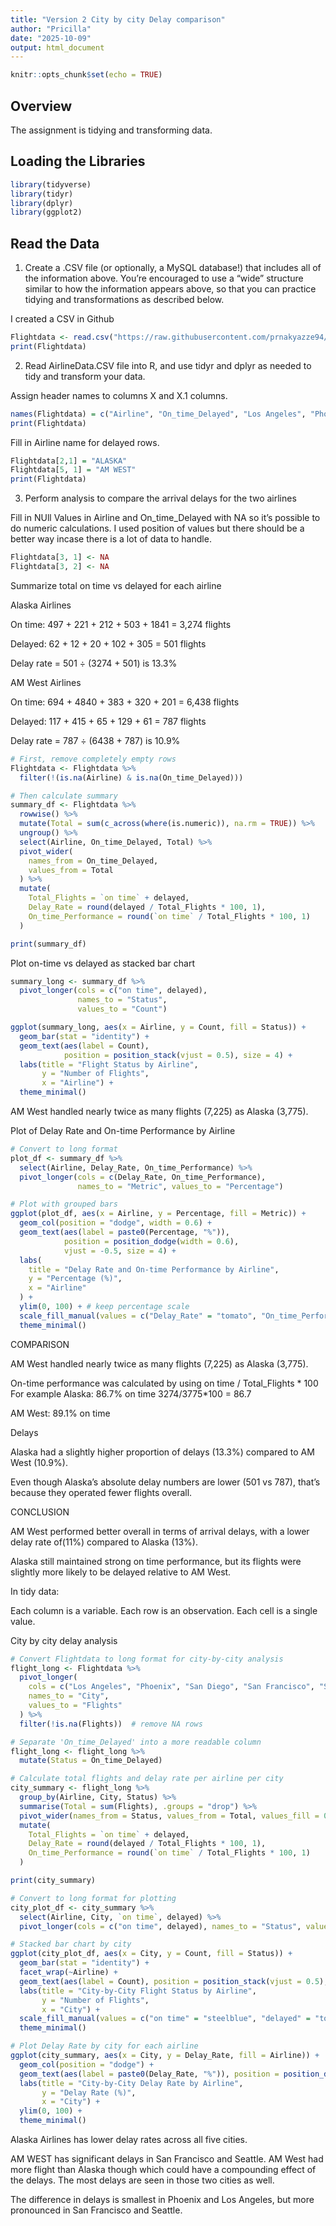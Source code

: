 ---
title: "Version 2 City by city Delay comparison"
author: "Pricilla"
date: "2025-10-09"
output: html_document
---


```{r setup, include=FALSE}
knitr::opts_chunk$set(echo = TRUE)
```


## Overview

The assignment is tidying and transforming data.

## Loading the Libraries

```{r}
library(tidyverse)
library(tidyr)
library(dplyr)
library(ggplot2)
```

## Read the Data


(1) Create a .CSV file (or optionally, a MySQL database!) that includes all of the information above.
You’re encouraged to use a “wide” structure similar to how the information appears above, so
that you can practice tidying and transformations as described below.

I created a CSV in Github



```{r}
Flightdata <- read.csv("https://raw.githubusercontent.com/prnakyazze94/Data_607/refs/heads/main/AirlineData.csv")
print(Flightdata)
```


(2) Read AirlineData.CSV file into R, and use tidyr and dplyr as needed to tidy
and transform your data.

Assign header names to columns X and X.1 columns.

```{r}
names(Flightdata) = c("Airline", "On_time_Delayed", "Los Angeles", "Phoenix", "San Diego", "San Francisco", "Seattle")
print(Flightdata)
```

Fill in Airline name for delayed rows.
```{r}
Flightdata[2,1] = "ALASKA"
Flightdata[5, 1] = "AM WEST"
print(Flightdata)
```





(3) Perform analysis to compare the arrival delays for the two airlines


Fill in NUll Values in Airline and On_time_Delayed with NA so it's possible to do numeric calculations. I used position of values but there should be a better way incase there is a lot of data to handle.

```{r}
Flightdata[3, 1] <- NA
Flightdata[3, 2] <- NA

```





Summarize total on time vs delayed for each airline



Alaska Airlines

On time: 497 + 221 + 212 + 503 + 1841 = 3,274 flights

Delayed: 62 + 12 + 20 + 102 + 305 = 501 flights

Delay rate = 501 ÷ (3274 + 501) is 13.3%






AM West Airlines

On time: 694 + 4840 + 383 + 320 + 201 = 6,438 flights

Delayed: 117 + 415 + 65 + 129 + 61 = 787 flights

Delay rate = 787 ÷ (6438 + 787) is 10.9%



```{r}
# First, remove completely empty rows
Flightdata <- Flightdata %>%
  filter(!(is.na(Airline) & is.na(On_time_Delayed)))

# Then calculate summary
summary_df <- Flightdata %>%
  rowwise() %>%
  mutate(Total = sum(c_across(where(is.numeric)), na.rm = TRUE)) %>%
  ungroup() %>%
  select(Airline, On_time_Delayed, Total) %>%
  pivot_wider(
    names_from = On_time_Delayed,
    values_from = Total
  ) %>%
  mutate(
    Total_Flights = `on time` + delayed,
    Delay_Rate = round(delayed / Total_Flights * 100, 1),
    On_time_Performance = round(`on time` / Total_Flights * 100, 1)
  )

print(summary_df)
```

 Plot on-time vs delayed as stacked bar chart
```{r}
summary_long <- summary_df %>%
  pivot_longer(cols = c("on time", delayed),
               names_to = "Status",
               values_to = "Count")

ggplot(summary_long, aes(x = Airline, y = Count, fill = Status)) +
  geom_bar(stat = "identity") +
  geom_text(aes(label = Count), 
            position = position_stack(vjust = 0.5), size = 4) +
  labs(title = "Flight Status by Airline",
       y = "Number of Flights",
       x = "Airline") +
  theme_minimal()


```


AM West handled nearly twice as many flights (7,225) as Alaska (3,775).




Plot of Delay Rate and On-time Performance by Airline

```{r}


# Convert to long format
plot_df <- summary_df %>%
  select(Airline, Delay_Rate, On_time_Performance) %>%
  pivot_longer(cols = c(Delay_Rate, On_time_Performance),
               names_to = "Metric", values_to = "Percentage")

# Plot with grouped bars
ggplot(plot_df, aes(x = Airline, y = Percentage, fill = Metric)) +
  geom_col(position = "dodge", width = 0.6) +
  geom_text(aes(label = paste0(Percentage, "%")),
            position = position_dodge(width = 0.6),
            vjust = -0.5, size = 4) +
  labs(
    title = "Delay Rate and On-time Performance by Airline",
    y = "Percentage (%)",
    x = "Airline"
  ) +
  ylim(0, 100) + # keep percentage scale
  scale_fill_manual(values = c("Delay_Rate" = "tomato", "On_time_Performance" = "steelblue")) +
  theme_minimal()
```




COMPARISON


AM West handled nearly twice as many flights (7,225) as Alaska (3,775).

On-time performance was calculated by using 
on time / Total_Flights * 100
For example 
Alaska: 86.7% on time
3274/3775*100 = 86.7



AM West: 89.1% on time




Delays

Alaska had a slightly higher proportion of delays (13.3%) compared to AM West (10.9%).

Even though Alaska’s absolute delay numbers are lower (501 vs 787), that’s because they operated fewer flights overall.









CONCLUSION





AM West performed better overall in terms of arrival delays, with a lower delay rate of(11%) compared to Alaska (13%).

Alaska still maintained strong on time performance, but its flights were slightly more likely to be delayed relative to AM West.


In tidy data:

Each column is a variable.
Each row is an observation.
Each cell is a single value.

City by city delay analysis
```{r}
# Convert Flightdata to long format for city-by-city analysis
flight_long <- Flightdata %>%
  pivot_longer(
    cols = c("Los Angeles", "Phoenix", "San Diego", "San Francisco", "Seattle"),
    names_to = "City",
    values_to = "Flights"
  ) %>%
  filter(!is.na(Flights))  # remove NA rows

# Separate 'On_time_Delayed' into a more readable column
flight_long <- flight_long %>%
  mutate(Status = On_time_Delayed)

# Calculate total flights and delay rate per airline per city
city_summary <- flight_long %>%
  group_by(Airline, City, Status) %>%
  summarise(Total = sum(Flights), .groups = "drop") %>%
  pivot_wider(names_from = Status, values_from = Total, values_fill = 0) %>%
  mutate(
    Total_Flights = `on time` + delayed,
    Delay_Rate = round(delayed / Total_Flights * 100, 1),
    On_time_Performance = round(`on time` / Total_Flights * 100, 1)
  )

print(city_summary)
```


```{r}
# Convert to long format for plotting
city_plot_df <- city_summary %>%
  select(Airline, City, `on time`, delayed) %>%
  pivot_longer(cols = c("on time", delayed), names_to = "Status", values_to = "Count")

# Stacked bar chart by city
ggplot(city_plot_df, aes(x = City, y = Count, fill = Status)) +
  geom_bar(stat = "identity") +
  facet_wrap(~Airline) +
  geom_text(aes(label = Count), position = position_stack(vjust = 0.5), size = 3) +
  labs(title = "City-by-City Flight Status by Airline",
       y = "Number of Flights",
       x = "City") +
  scale_fill_manual(values = c("on time" = "steelblue", "delayed" = "tomato")) +
  theme_minimal()
```


```{r}
# Plot Delay Rate by city for each airline
ggplot(city_summary, aes(x = City, y = Delay_Rate, fill = Airline)) +
  geom_col(position = "dodge") +
  geom_text(aes(label = paste0(Delay_Rate, "%")), position = position_dodge(width = 0.8), vjust = -0.5) +
  labs(title = "City-by-City Delay Rate by Airline",
       y = "Delay Rate (%)",
       x = "City") +
  ylim(0, 100) +
  theme_minimal()
```





Alaska Airlines has lower delay rates across all five cities.

AM WEST has significant delays in San Francisco and Seattle. AM West had more flight than Alaska though which could have a compounding effect of the delays. The most delays are seen in those two cities as well.

The difference in delays is smallest in Phoenix and Los Angeles, but more pronounced in San Francisco and Seattle.

